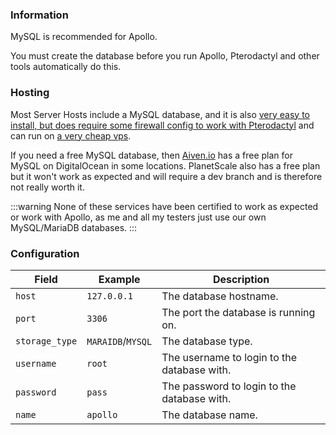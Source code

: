 ### Information

MySQL is recommended for Apollo.

You must create the database before you run Apollo, 
Pterodactyl and other tools automatically do this.

### Hosting

Most Server Hosts include a MySQL database, and it is also [very easy to install, but does require some firewall config to work with Pterodactyl](https://www.digitalocean.com/community/tutorials/how-to-install-mariadb-on-ubuntu-22-04) and can run on [a very cheap vps](https://contabo.com/en/vps/).

If you need a free MySQL database, then [Aiven.io](https://aiven.io/) has a free plan for MySQL on DigitalOcean in some locations. 
PlanetScale also has a free plan but it won't work as expected and will require a dev branch and is therefore not really worth it. 

:::warning
None of these services have been certified to work as expected or work with Apollo, 
as me and all my testers just use our own MySQL/MariaDB databases.
:::

### Configuration

Field          | Example           | Description
-------------- | ----------------- | -------------------------------------------
`host`         | `127.0.0.1`       | The database hostname.
`port`         | `3306`            | The port the database is running on.
`storage_type` | `MARAIDB`/`MYSQL` | The database type.
`username`     | `root`            | The username to login to the database with.
`password`     | `pass`            | The password to login to the database with.
`name`         | `apollo`          | The database name.
